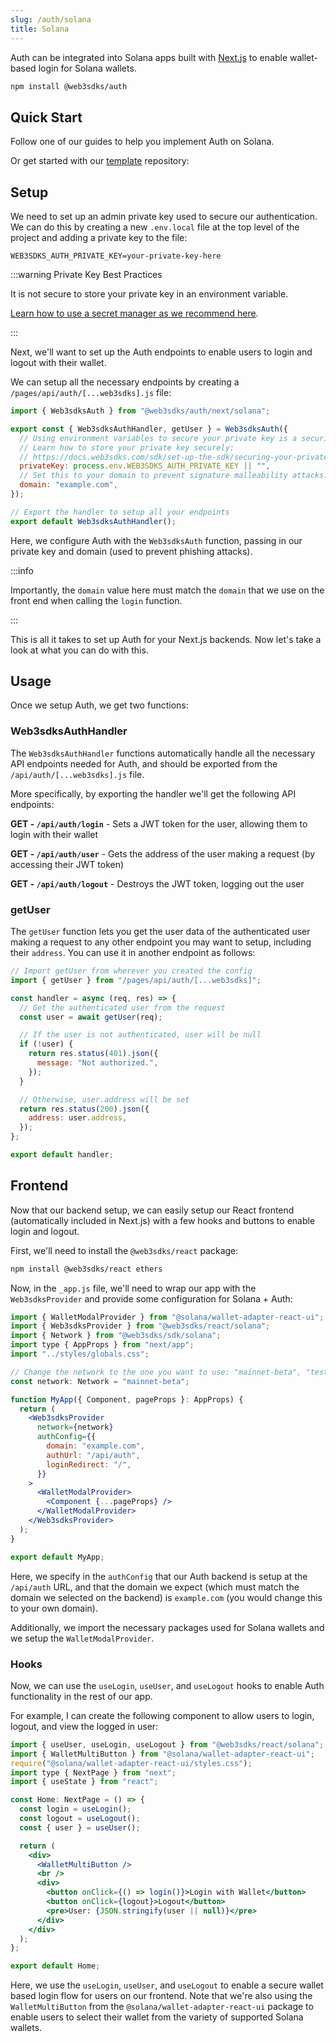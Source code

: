 ```yaml
---
slug: /auth/solana
title: Solana
---
```



Auth can be integrated into Solana apps built with [Next.js](https://nextjs.org) to enable wallet-based login for Solana wallets.

```bash npm2yarn
npm install @web3sdks/auth
```

## Quick Start

Follow one of our guides to help you implement Auth on Solana.

<div className="row" style={{ marginBottom: 24 }}>
  <div className="col col--6" style={{ padding: 8 }}>
    <QuickstartCard
      name="Add Sign In with Solana to Your App"
      link="https://blog.web3sdks.com/guides/sign-in-with-solana-authenticate-users-with-their-phantom-wallet/"
      image="/assets/icons/education.png"
    />
  </div>
  <div className="col col--6" style={{ padding: 8 }}>
    <QuickstartCard
      name="Create An NFT Gated Website on Solana"
      link="https://blog.web3sdks.com/guides/create-an-nft-gated-site-on-solana/"
      image="/assets/icons/education.png"
    />
  </div>
</div>

Or get started with our [template](/templates) repository:

<div className="row" style={{ marginTop: 24 }}>
  <div className="col col--12" style={{ padding: 8 }}>
    <QuickstartCard
      name="Example Repo: Auth + Solana"
      link="https://github.com/web3sdks-template/web3sdks-auth-solana-next"
      image="/assets/languages/nextjs.png"
    />
  </div>
</div>

## Setup

We need to set up an admin private key used to secure our authentication. We can do this by creating a new `.env.local` file at the top level of the project and adding a private key to the file:

```
WEB3SDKS_AUTH_PRIVATE_KEY=your-private-key-here
```

:::warning Private Key Best Practices

It is not secure to store your private key in an environment variable.

[Learn how to use a secret manager as we recommend here](/sdk/set-up-the-sdk/securing-your-private-key).

:::

Next, we'll want to set up the Auth endpoints to enable users to login and logout with their wallet.

We can setup all the necessary endpoints by creating a `/pages/api/auth/[...web3sdks].js` file:

```javascript file=/pages/api/auth/[...web3sdks].js
import { Web3sdksAuth } from "@web3sdks/auth/next/solana";

export const { Web3sdksAuthHandler, getUser } = Web3sdksAuth({
  // Using environment variables to secure your private key is a security vulnerability.
  // Learn how to store your private key securely:
  // https://docs.web3sdks.com/sdk/set-up-the-sdk/securing-your-private-key
  privateKey: process.env.WEB3SDKS_AUTH_PRIVATE_KEY || "",
  // Set this to your domain to prevent signature malleability attacks.
  domain: "example.com",
});

// Export the handler to setup all your endpoints
export default Web3sdksAuthHandler();
```

Here, we configure Auth with the `Web3sdksAuth` function, passing in our private key and domain (used to prevent phishing attacks).

:::info

Importantly, the `domain` value here must match the `domain` that we use on the front end when calling the `login` function.

:::

This is all it takes to set up Auth for your Next.js backends. Now let's take a look at what you can do with this.

## Usage

Once we setup Auth, we get two functions:

### Web3sdksAuthHandler

The `Web3sdksAuthHandler` functions automatically handle all the necessary API endpoints needed for Auth, and should be exported from the `/api/auth/[...web3sdks].js` file.

More specifically, by exporting the handler we'll get the following API endpoints:

**GET - `/api/auth/login`** - Sets a JWT token for the user, allowing them to login with their wallet

**GET - `/api/auth/user`** - Gets the address of the user making a request (by accessing their JWT token)

**GET - `/api/auth/logout`** - Destroys the JWT token, logging out the user

### getUser

The `getUser` function lets you get the user data of the authenticated user making a request to any other endpoint you may want to setup, including their `address`. You can use it in another endpoint as follows:

```javascript
// Import getUser from wherever you created the config
import { getUser } from "/pages/api/auth/[...web3sdks]";

const handler = async (req, res) => {
  // Get the authenticated user from the request
  const user = await getUser(req);

  // If the user is not authenticated, user will be null
  if (!user) {
    return res.status(401).json({
      message: "Not authorized.",
    });
  }

  // Otherwise, user.address will be set
  return res.status(200).json({
    address: user.address,
  });
};

export default handler;
```

## Frontend

Now that our backend setup, we can easily setup our React frontend (automatically included in Next.js) with a few hooks and buttons to enable login and logout.

First, we'll need to install the `@web3sdks/react` package:

```bash npm2yarn
npm install @web3sdks/react ethers
```

Now, in the `_app.js` file, we'll need to wrap our app with the `Web3sdksProvider` and provide some configuration for Solana + Auth:

```jsx
import { WalletModalProvider } from "@solana/wallet-adapter-react-ui";
import { Web3sdksProvider } from "@web3sdks/react/solana";
import { Network } from "@web3sdks/sdk/solana";
import type { AppProps } from "next/app";
import "../styles/globals.css";

// Change the network to the one you want to use: "mainnet-beta", "testnet", "devnet", "localhost" or your own RPC endpoint
const network: Network = "mainnet-beta";

function MyApp({ Component, pageProps }: AppProps) {
  return (
    <Web3sdksProvider
      network={network}
      authConfig={{
        domain: "example.com",
        authUrl: "/api/auth",
        loginRedirect: "/",
      }}
    >
      <WalletModalProvider>
        <Component {...pageProps} />
      </WalletModalProvider>
    </Web3sdksProvider>
  );
}

export default MyApp;
```

Here, we specify in the `authConfig` that our Auth backend is setup at the `/api/auth` URL, and that the domain we expect (which must match the domain we selected on the backend) is `example.com` (you would change this to your own domain).

Additionally, we import the necessary packages used for Solana wallets and we setup the `WalletModalProvider`.

### Hooks

Now, we can use the `useLogin`, `useUser`, and `useLogout` hooks to enable Auth functionality in the rest of our app.

For example, I can create the following component to allow users to login, logout, and view the logged in user:

```jsx
import { useUser, useLogin, useLogout } from "@web3sdks/react/solana";
import { WalletMultiButton } from "@solana/wallet-adapter-react-ui";
require("@solana/wallet-adapter-react-ui/styles.css");
import type { NextPage } from "next";
import { useState } from "react";

const Home: NextPage = () => {
  const login = useLogin();
  const logout = useLogout();
  const { user } = useUser();

  return (
    <div>
      <WalletMultiButton />
      <br />
      <div>
        <button onClick={() => login()}>Login with Wallet</button>
        <button onClick={logout}>Logout</button>
        <pre>User: {JSON.stringify(user || null)}</pre>
      </div>
    </div>
  );
};

export default Home;
```

Here, we use the `useLogin`, `useUser`, and `useLogout` to enable a secure wallet based login flow for users on our frontend. Note that we're also using the `WalletMultiButton` from the `@solana/wallet-adapter-react-ui` package to enable users to select their wallet from the variety of supported Solana wallets.
